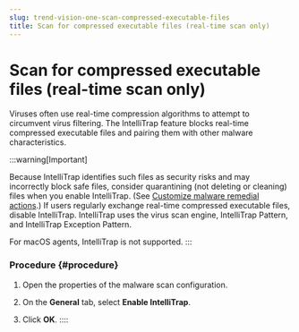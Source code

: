 ```yaml
---
slug: trend-vision-one-scan-compressed-executable-files
title: Scan for compressed executable files (real-time scan only)
---
```

# Scan for compressed executable files (real-time scan only)

Viruses often use real-time compression algorithms to attempt to circumvent virus filtering. The IntelliTrap feature blocks real-time compressed executable files and pairing them with other malware characteristics.

:::warning[Important]

Because IntelliTrap identifies such files as security risks and may incorrectly block safe files, consider quarantining (not deleting or cleaning) files when you enable IntelliTrap. (See [Customize malware remedial actions](customize-malware-remedial-actions.mdx).) If users regularly exchange real-time compressed executable files, disable IntelliTrap. IntelliTrap uses the virus scan engine, IntelliTrap Pattern, and IntelliTrap Exception Pattern.

For macOS agents, IntelliTrap is not supported.
:::

### Procedure {#procedure}

1.  Open the properties of the malware scan configuration.

2.  On the **General** tab, select **Enable IntelliTrap**.

3.  Click **OK**.
::::

